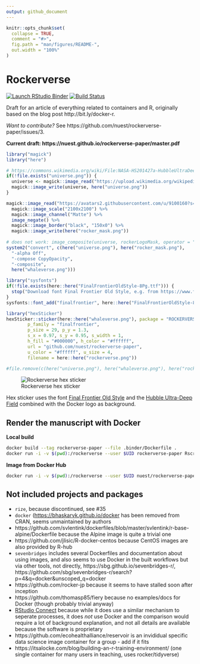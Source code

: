 ```yaml
---
output: github_document
---
```


<!-- README.md is generated from README.Rmd. Please edit that file -->

```r
knitr::opts_chunk$set(
  collapse = TRUE,
  comment = "#>",
  fig.path = "man/figures/README-",
  out.width = "100%"
)
```

# Rockerverse

<!-- badges: start -->
[![Launch RStudio Binder](http://mybinder.org/badge_logo.svg)](https://mybinder.org/v2/gh/nuest/rockerverse-paper/master?urlpath=rstudio)
[![Build Status](https://travis-ci.org/nuest/rockerverse-paper.svg?branch=master)](https://travis-ci.org/nuest/rockerverse-paper)
<!-- badges: end -->

Draft for an article of everything related to containers and R, originally based on the blog post http://bit.ly/docker-r.

_Want to contribute?_ See https://github.com/nuest/rockerverse-paper/issues/3.

**Current draft: https://nuest.github.io/rockerverse-paper/master.pdf**

```r
library("magick")
library("here")

# https://commons.wikimedia.org/wiki/File:NASA-HS201427a-HubbleUltraDeepField2014-20140603.jpg
if(!file.exists("universe.png")) {
  universe <- magick::image_read("https://upload.wikimedia.org/wikipedia/commons/6/69/NASA-HS201427a-HubbleUltraDeepField2014-20140603.jpg")
  magick::image_write(universe, here("universe.png"))
}

magick::image_read("https://avatars2.githubusercontent.com/u/9100160?s=200&v=4") %>%
  magick::image_scale("2100x2100") %>%
  magick::image_channel("Matte") %>%
  image_negate() %>%
  magick::image_border("black", "150x0") %>%
  magick::image_write(here("rocker_mask.png"))
  
# does not work: image_composite(universe, rockerLogoMask, operator = "CopyOpacity", compose_args = "-composite -alpha Off")
system2("convert", c(here("universe.png"), here("rocker_mask.png"),
  "-alpha Off",
  "-compose CopyOpacity",
  "-composite",
  here("whaleverse.png")))

library("sysfonts")
if(!file.exists(here::here("FinalFrontierOldStyle-8Pg.ttf"))) {
  stop("Download font Final Frontier Old Style, e.g. from https://www.fontspace.com/allen-r-walden/final-frontier-old-style and put the file in the repo root.")
}
sysfonts::font_add("finalfrontier", here::here("FinalFrontierOldStyle-8Pg.ttf"))

library("hexSticker")
hexSticker::sticker(here::here("whaleverse.png"), package = "ROCKERVERSE",
        p_family = "finalfrontier",
        p_size = 29, p_y = 1.3,
        s_x = 0.97, s_y = 0.95, s_width = 1,
        h_fill = "#000000", h_color = "#ffffff",
        url = "github.com/nuest/rockerverse-paper",
        u_color = "#ffffff", u_size = 4,
        filename = here::here("rockerverse.png"))

#file.remove(c(here("universe.png"), here("whaleverse.png"), here("rocker_mask.png")))
```

![Rockerverse hex sticker](`r here::here("rockerverse.png")`)

Hex sticker uses the font [Final Frontier Old Style](https://www.fontspace.com/allen-r-walden/final-frontier-old-style) and the [Hubble Ultra-Deep Field](https://en.wikipedia.org/wiki/Hubble_Ultra-Deep_Field) combined with the Docker logo as background.

## Render the manuscript with Docker

**Local build**

```bash
docker build --tag rockerverse-paper --file .binder/Dockerfile .
docker run -i -v $(pwd):/rockerverse --user $UID rockerverse-paper Rscript -e 'setwd("/rockerverse"); rmarkdown::render("manuscript.Rmd")'
```

**Image from Docker Hub**

```bash
docker run -i -v $(pwd):/rockerverse --user $UID nuest/rockerverse-paper Rscript -e 'setwd("/rockerverse"); rmarkdown::render("manuscript.Rmd")'
```

## Not included projects and packages

- `rize`, because discontinued, see #35
- `docker` ([https://bhaskarvk.github.io/docker](https://bhaskarvk.github.io/docker) has been removed from CRAN, seems unmaintained by authors
- https://github.com/svlentink/dockerfiles/blob/master/svlentink/r-base-alpine/Dockerfile because the Alpine image is quite a trivial one
- https://github.com/jlisic/R-docker-centos because CentOS images are also provided by R-hub
- `sevenbridges` includes several Dockerfiles and documentation about using images, and also seems to use Docker in the built workflows but via other tools, not directly, https://sbg.github.io/sevenbridges-r/, https://github.com/sbg/sevenbridges-r/search?p=4&q=docker&unscoped_q=docker
- https://github.com/rocker-jp because it seems to have stalled soon after inception
- https://github.com/thomasp85/fiery because no examples/docs for Docker (though probably trivial anyway)
- [RStudio Connect](https://rstudio.com/products/connect/) because while it does use a similar mechanism to seperate processes, it does _not_ use Docker and the comparison would require a lot of background explanation, and not all details are available because the software is proprietary
- https://github.com/ecohealthalliance/reservoir is an invididual specific data science image container for a group - add if it fits
- https://itsalocke.com/blog/building-an-r-training-environment/ (one single container for many users in teaching, uses rocker/tidyverse)